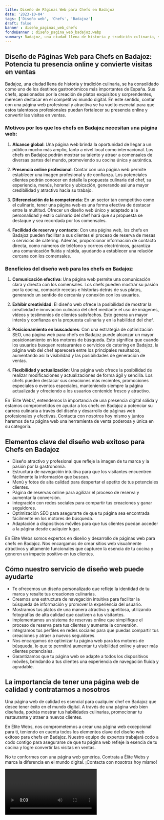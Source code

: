 ```yaml
---
title: Diseño de Páginas Web para Chefs en Badajoz
date: '2023-10-04'
tags: ['Diseño web', 'Chefs', 'Badajoz']
draft: false
banner : diseño_paginas_web_chefs
fondoBanner : diseño_pagina_web_badajoz.webp
summary: Badajoz, una ciudad llena de historia y tradición culinaria, se ha consolidado como uno de los destinos gastronómicos más importantes de España. Sus chefs, apasionados por la creación de platos exquisitos y sorprendentes, merecen destacar en el competitivo mundo digital. En este sentido, contar con una página web profesional y atractiva se ha vuelto esencial para que estos talentosos profesionales puedan fortalecer su presencia online y convertir las visitas en ventas.
---
```


## Diseño de Páginas Web para Chefs en Badajoz: Potencia tu presencia online y convierte visitas en ventas

Badajoz, una ciudad llena de historia y tradición culinaria, se ha consolidado como uno de los destinos gastronómicos más importantes de España. Sus chefs, apasionados por la creación de platos exquisitos y sorprendentes, merecen destacar en el competitivo mundo digital. En este sentido, contar con una página web profesional y atractiva se ha vuelto esencial para que estos talentosos profesionales puedan fortalecer su presencia online y convertir las visitas en ventas.

### Motivos por los que los chefs en Badajoz necesitan una página web:
1. **Alcance global**: Una página web brinda la oportunidad de llegar a un público mucho más amplio, tanto a nivel local como internacional. Los chefs en Badajoz podrán mostrar su talento y atraer a comensales de diversas partes del mundo, promoviendo su cocina única y auténtica.

2. **Presencia online profesional**: Contar con una página web permite establecer una imagen profesional y de confianza. Los potenciales clientes podrán conocer en detalle la propuesta culinaria del chef, su experiencia, menús, horarios y ubicación, generando así una mayor credibilidad y atractivo hacia su trabajo.

3. **Diferenciación de la competencia**: En un sector tan competitivo como el culinario, tener una página web es una forma efectiva de destacar entre la multitud. Ofrecer un diseño web único y adaptado a la personalidad y estilo culinario del chef hará que su propuesta se destaque y sea recordada por los comensales.

4. **Facilidad de reserva y contacto**: Con una página web, los chefs en Badajoz pueden facilitar a sus clientes el proceso de reserva de mesas o servicios de catering. Además, proporcionar información de contacto directa, como números de teléfono y correos electrónicos, garantiza una comunicación fluida y rápida, ayudando a establecer una relación cercana con los comensales.

### Beneficios del diseño web para los chefs en Badajoz:
1. **Comunicación efectiva**: Una página web permite una comunicación clara y directa con los comensales. Los chefs pueden mostrar su pasión por la cocina, compartir recetas e historias detrás de sus platos, generando un sentido de cercanía y conexión con los usuarios.

2. **Exhibir creatividad**: El diseño web ofrece la posibilidad de mostrar la creatividad e innovación culinaria del chef mediante el uso de imágenes, vídeos y testimonios de clientes satisfechos. Esto genera un mayor interés y confianza en la propuesta culinaria y en la habilidad del chef.

3. **Posicionamiento en buscadores**: Con una estrategia de optimización SEO, una página web para chefs en Badajoz puede alcanzar un mayor posicionamiento en los motores de búsqueda. Esto significa que cuando los usuarios busquen restaurantes o servicios de catering en Badajoz, la página web del chef aparecerá entre los principales resultados, aumentando así la visibilidad y las posibilidades de generación de ventas.

4. **Flexibilidad y actualización**: Una página web ofrece la posibilidad de realizar modificaciones y actualizaciones de forma ágil y sencilla. Los chefs pueden destacar sus creaciones más recientes, promociones especiales o eventos especiales, manteniendo siempre la página actualizada y ofreciendo a los usuarios contenido fresco y atractivo.

En 'Élite Webs', entendemos la importancia de una presencia digital sólida y estamos comprometidos en ayudar a los chefs en Badajoz a potenciar su carrera culinaria a través del diseño y desarrollo de páginas web profesionales y efectivas. Contacta con nosotros hoy mismo y juntos haremos de tu página web una herramienta de venta poderosa y única en su categoría.

<GifSeo />

<Cta />

## Elementos clave del diseño web exitoso para Chefs en Badajoz

- Diseño atractivo y profesional que refleje la imagen de tu marca y la pasión por la gastronomía.
- Estructura de navegación intuitiva para que los visitantes encuentren fácilmente la información que buscan.
- Menú y fotos de alta calidad para despertar el apetito de tus potenciales clientes.
- Página de reservas online para agilizar el proceso de reserva y aumentar la conversión.
- Integración con redes sociales para compartir tus creaciones y ganar seguidores.
- Optimización SEO para asegurarte de que tu página sea encontrada fácilmente en los motores de búsqueda.
- Adaptación a dispositivos móviles para que tus clientes puedan acceder a la página desde cualquier lugar.

En Élite Webs somos expertos en diseño y desarrollo de páginas web para chefs en Badajoz. Nos encargamos de crear sitios web visualmente atractivos y altamente funcionales que capturen la esencia de tu cocina y generen un impacto positivo en tus clientes.

## Cómo nuestro servicio de diseño web puede ayudarte

- Te ofrecemos un diseño personalizado que refleje la identidad de tu marca y resalte tus creaciones culinarias.
- Creamos una estructura de navegación intuitiva para facilitar la búsqueda de información y promover la experiencia del usuario.
- Mostramos tus platos de una manera atractiva y apetitosa, utilizando fotografías de alta calidad que cautiven a tus visitantes.
- Implementamos un sistema de reservas online que simplifique el proceso de reserva para tus clientes y aumente la conversión.
- Integramos tus perfiles en redes sociales para que puedas compartir tus creaciones y atraer a nuevos seguidores.
- Nos encargamos de optimizar tu página web para los motores de búsqueda, lo que te permitirá aumentar tu visibilidad online y atraer más clientes potenciales.
- Garantizamos que tu página web se adapte a todos los dispositivos móviles, brindando a tus clientes una experiencia de navegación fluida y agradable.

## La importancia de tener una página web de calidad y contratarnos a nosotros

Una página web de calidad es esencial para cualquier chef en Badajoz que desee tener éxito en el mundo digital. A través de una página web bien diseñada, podrás mostrar tus habilidades culinarias, promocionar tu restaurante y atraer a nuevos clientes.

En Élite Webs, nos comprometemos a crear una página web excepcional para ti, teniendo en cuenta todos los elementos clave del diseño web exitoso para chefs en Badajoz. Nuestro equipo de expertos trabajará codo a codo contigo para asegurarse de que tu página web refleje la esencia de tu cocina y logre convertir las visitas en ventas.

No te conformes con una página web genérica. Contrata a Élite Webs y marca la diferencia en el mundo digital. ¡Contacta con nosotros hoy mismo!

<Video />

<CtaBot job='Chefs' city='Badajoz'/>

<Gmaps query='Badajoz+españa+maps' />